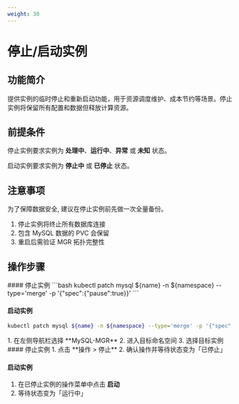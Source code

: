 ```yaml
---
weight: 30
---
```

# 停止/启动实例

## 功能简介
提供实例的临时停止和重新启动功能，用于资源调度维护、成本节约等场景。停止实例将保留所有配置和数据但释放计算资源。

## 前提条件
停止实例要求实例为 **处理中**、**运行中**、**异常** 或 **未知** 状态。

启动实例要求实例为 **停止中** 或 **已停止** 状态。

## 注意事项
为了保障数据安全, 建议在停止实例前先做一次全量备份。
1. 停止实例将终止所有数据库连接
2. 包含 MySQL 数据的 PVC 会保留
3. 重启后需验证 MGR 拓扑完整性

## 操作步骤
<Tabs>
<Tab label="CLI">
#### 停止实例
```bash
kubectl patch mysql ${name} -n ${namespace} --type='merge' -p '{"spec":{"pause":true}}'
```

#### 启动实例
```bash
kubectl patch mysql ${name} -n ${namespace} --type='merge' -p '{"spec":{"pause":false}}'
```
</Tab>

<Tab label="Web Console">
1. 在左侧导航栏选择 **MySQL-MGR**
2. 进入目标命名空间
3. 选择目标实例
#### 停止实例
1. 点击 **操作 > 停止**
2. 确认操作并等待状态变为「已停止」

#### 启动实例
1. 在已停止实例的操作菜单中点击 **启动**
2. 等待状态变为「运行中」
</Tab>
</Tabs>
